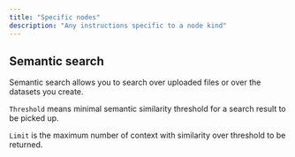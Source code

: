 ```yaml
---
title: "Specific nodes"
description: "Any instructions specific to a node kind"
---
```


## Semantic search

Semantic search allows you to search over uploaded files or over the datasets you create. 

`Threshold` means minimal semantic similarity threshold for a search result to be picked up.

`Limit` is the maximum number of context with similarity over threshold to be returned.
